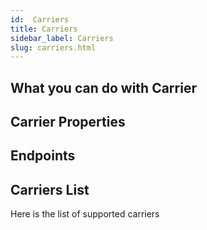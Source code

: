 ```yaml
---
id:  Carriers
title: Carriers
sidebar_label: Carriers
slug: carriers.html
---
```




## What you can do with Carrier

<ResourceMethods resourceName="Carrier" toc={true}/>

## Carrier Properties

<ResourceFields schemaName="Carrier-Get" />

## Endpoints

<ResourceMethods resourceName="Carrier" />

## Carriers List

Here is the list of supported carriers

<CarriersList />
